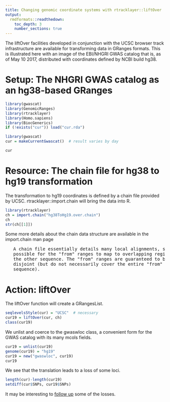 ```yaml
---
title: Changing genomic coordinate systems with rtracklayer::liftOver
output:
  rmdformats::readthedown:
    toc_depth: 3
    number_sections: true
---
```


The liftOver facilities developed in conjunction with the UCSC
browser track infrastructure are available for transforming
data in GRanges formats.  This is illustrated here with
an image of the EBI/NHGRI GWAS catalog that is, as of May 10 2017,
distributed with coordinates defined by NCBI build hg38.

# Setup: The NHGRI GWAS catalog as an hg38-based GRanges

```r
library(gwascat)
library(GenomicRanges)
library(rtracklayer)
library(Homo.sapiens)
library(BiocGenerics)
if (!exists("cur")) load("cur.rda")
```

```r
library(gwascat)
cur = makeCurrentGwascat()  # result varies by day
```

```r
cur
```

# Resource: The chain file for hg38 to hg19 transformation

The transformation to hg19 coordinates is defined by a chain
file provided by UCSC.  rtracklayer::import.chain will
bring the data into R.

```r
library(rtracklayer)
ch = import.chain("hg38ToHg19.over.chain")
ch
str(ch[[1]])
```

Some more details about the chain data structure are available
in the import.chain man page

<pre>
   A chain file essentially details many local alignments, so it is
   possible for the "from" ranges to map to overlapping regions in
   the other sequence. The "from" ranges are guaranteed to be
   disjoint (but do not necessarily cover the entire "from"
   sequence).
</pre>

# Action: liftOver

The liftOver function will create a GRangesList.

```r
seqlevelsStyle(cur) = "UCSC"  # necessary
cur19 = liftOver(cur, ch)
class(cur19)
```

We unlist and coerce to the gwaswloc class, a convenient form for
the GWAS catalog with its many mcols fields.

```r
cur19 = unlist(cur19)
genome(cur19) = "hg19"
cur19 = new("gwaswloc", cur19)
cur19
```

We see that the translation leads to a loss of some loci.

```r
length(cur)-length(cur19)
setdiff(cur$SNPs, cur19$SNPs)
```

It may be interesting to [follow up](http://www.ncbi.nlm.nih.gov/projects/SNP/snp_ref.cgi?rs=687289)
some of the losses.
